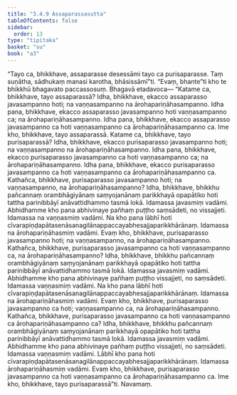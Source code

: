 ```yaml
---
title: "3.4.9 Assaparassasutta"
tableOfContents: false
sidebar:
  order: 13
type: "tipitaka"
basket: "su"
book: "a3"
---
```



<DynamicBreadcrumb />

<Division number="142" book="a3">

<Paragraph number="1041" book="a3">
“Tayo ca, bhikkhave, assaparasse desessāmi tayo ca purisaparasse. Taṃ suṇātha, sādhukaṃ manasi karotha, bhāsissāmī”ti. “Evaṃ, bhante”ti kho te bhikkhū bhagavato paccassosuṃ. Bhagavā etadavoca—
</Paragraph>

<Paragraph number="1042" book="a3">
“Katame ca, bhikkhave, tayo assaparassā? Idha, bhikkhave, ekacco assaparasso javasampanno hoti; na vaṇṇasampanno na ārohapariṇāhasampanno. Idha pana, bhikkhave, ekacco assaparasso javasampanno hoti vaṇṇasampanno ca; na ārohapariṇāhasampanno. Idha pana, bhikkhave, ekacco assaparasso javasampanno ca hoti vaṇṇasampanno ca ārohapariṇāhasampanno ca. Ime kho, bhikkhave, tayo assaparassā.
</Paragraph>

<Paragraph number="1043" book="a3">
Katame ca, bhikkhave, tayo purisaparassā? Idha, bhikkhave, ekacco purisaparasso javasampanno hoti; na vaṇṇasampanno na ārohapariṇāhasampanno. Idha pana, bhikkhave, ekacco purisaparasso javasampanno ca hoti vaṇṇasampanno ca; na ārohapariṇāhasampanno. Idha pana, bhikkhave, ekacco purisaparasso javasampanno ca hoti vaṇṇasampanno ca ārohapariṇāhasampanno ca.
</Paragraph>

<Paragraph number="1044" book="a3">
Kathañca, bhikkhave, purisaparasso javasampanno hoti; na vaṇṇasampanno, na ārohapariṇāhasampanno? Idha, bhikkhave, bhikkhu pañcannaṃ orambhāgiyānaṃ saṃyojanānaṃ parikkhayā opapātiko hoti tattha parinibbāyī anāvattidhammo tasmā lokā. Idamassa javasmiṃ vadāmi. Abhidhamme kho pana abhivinaye pañhaṃ puṭṭho saṃsādeti, no vissajjeti. Idamassa na vaṇṇasmiṃ vadāmi. Na kho pana lābhī hoti cīvarapiṇḍapātasenāsanagilānappaccayabhesajjaparikkhārānaṃ. Idamassa na ārohapariṇāhasmiṃ vadāmi. Evaṃ kho, bhikkhave, purisaparasso javasampanno hoti; na vaṇṇasampanno, na ārohapariṇāhasampanno.
</Paragraph>

<Paragraph number="1045" book="a3">
Kathañca, bhikkhave, purisaparasso javasampanno ca hoti vaṇṇasampanno ca, na ārohapariṇāhasampanno? Idha, bhikkhave, bhikkhu pañcannaṃ orambhāgiyānaṃ saṃyojanānaṃ parikkhayā opapātiko hoti tattha parinibbāyī anāvattidhammo tasmā lokā. Idamassa javasmiṃ vadāmi. Abhidhamme kho pana abhivinaye pañhaṃ puṭṭho vissajjeti, no saṃsādeti. Idamassa vaṇṇasmiṃ vadāmi. Na kho pana lābhī hoti cīvarapiṇḍapātasenāsanagilānappaccayabhesajjaparikkhārānaṃ. Idamassa na ārohapariṇāhasmiṃ vadāmi. Evaṃ kho, bhikkhave, purisaparasso javasampanno ca hoti; vaṇṇasampanno ca, na ārohapariṇāhasampanno.
</Paragraph>

<Paragraph number="1046" book="a3">
Kathañca, bhikkhave, purisaparasso javasampanno ca hoti vaṇṇasampanno ca ārohapariṇāhasampanno ca? Idha, bhikkhave, bhikkhu pañcannaṃ orambhāgiyānaṃ saṃyojanānaṃ parikkhayā opapātiko hoti tattha parinibbāyī anāvattidhammo tasmā lokā. Idamassa javasmiṃ vadāmi. Abhidhamme kho pana abhivinaye pañhaṃ puṭṭho vissajjeti, no saṃsādeti. Idamassa vaṇṇasmiṃ vadāmi. Lābhī kho pana hoti cīvarapiṇḍapātasenāsanagilānappaccayabhesajjaparikkhārānaṃ. Idamassa ārohapariṇāhasmiṃ vadāmi. Evaṃ kho, bhikkhave, purisaparasso javasampanno ca hoti vaṇṇasampanno ca ārohapariṇāhasampanno ca. Ime kho, bhikkhave, tayo purisaparassā”ti.

</Paragraph>
</Division>

<Paragraph number="1047" type="center" book="a3">
Navamaṃ.
</Paragraph>